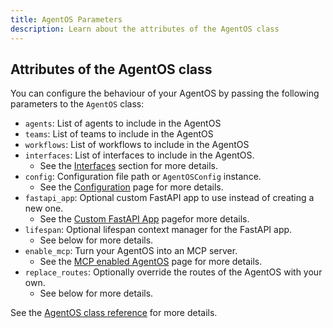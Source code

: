 ```yaml
---
title: AgentOS Parameters
description: Learn about the attributes of the AgentOS class
---
```


## Attributes of the AgentOS class

You can configure the behaviour of your AgentOS by passing the following parameters to the `AgentOS` class:

- `agents`: List of agents to include in the AgentOS
- `teams`: List of teams to include in the AgentOS
- `workflows`: List of workflows to include in the AgentOS
- `interfaces`: List of interfaces to include in the AgentOS. 
  - See the [Interfaces](/agent-os/interfaces) section for more details.
- `config`: Configuration file path or `AgentOSConfig` instance. 
  - See the [Configuration](/agent-os/customize/config) page for more details.
- `fastapi_app`: Optional custom FastAPI app to use instead of creating a new one. 
  - See the [Custom FastAPI App](/agent-os/customize/custom-fastapi) pagefor more details.
- `lifespan`: Optional lifespan context manager for the FastAPI app. 
  - See below for more details.
- `enable_mcp`: Turn your AgentOS into an MCP server. 
  - See the [MCP enabled AgentOS](/agent-os/mcp/mcp) page for more details.
- `replace_routes`: Optionally override the routes of the AgentOS with your own. 
  - See below for more details.

See the [AgentOS class reference](/reference/agent-os/agent-os) for more details.